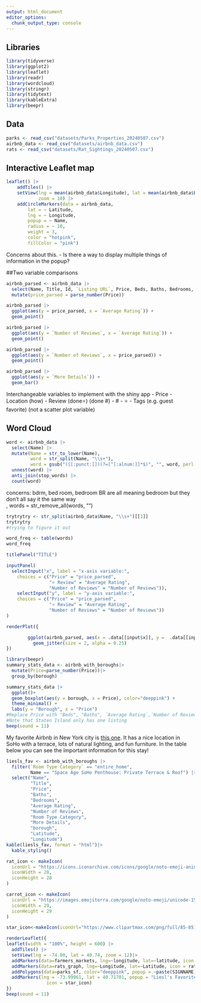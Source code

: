 ```yaml
---
output: html_document
editor_options: 
  chunk_output_type: console
---
```


## Libraries
```r
library(tidyverse)
library(ggplot2)
library(leaflet)
library(readr)
library(wordcloud)
library(stringr)
library(tidytext)
library(kableExtra)
library(beepr)
```

## Data
```r
parks <- read_csv("datasets/Parks_Properties_20240507.csv")
airbnb_data <- read_csv("datasets/airbnb_data.csv")
rats <- read_csv("datasets/Rat_Sightings_20240507.csv")
```


## Interactive Leaflet map
```r
leaflet() |>
    addTiles() |>
    setView(lng = mean(airbnb_data$Longitude), lat = mean(airbnb_data$Latitude), 
            zoom = 10) |> 
    addCircleMarkers(data = airbnb_data,
        lat = ~ Latitude, 
        lng = ~ Longitude, 
        popup = ~ Name, 
        radius = ~ 10,  
        weight = 3,
        color = "hotpink", 
        fillColor = "pink")
```
Concerns about this. 
  - Is there a way to display multiple things of information in the popup?
  
##Two variable comparisons
```r
airbnb_parsed <- airbnb_data |>
  select(Name, Title, Id, `Listing URL`, Price, Beds, Baths, Bedrooms, `Average Rating`, `Number of Reviews`, `More Details`, `Listing Type`, `Room Type Category`) |>
  mutate(price_parsed = parse_number(Price))
```


```r
airbnb_parsed |>
  ggplot(aes(y = price_parsed, x = `Average Rating`)) +
  geom_point() 
```
```r
airbnb_parsed |>
  ggplot(aes(y = `Number of Reviews`, x = `Average Rating`)) +
  geom_point() 
```
```r
airbnb_parsed |>
  ggplot(aes(y = `Number of Reviews`, x = price_parsed)) +
  geom_point() 
```
```r
airbnb_parsed |>
  ggplot(aes(y = `More Details`)) +
  geom_bar() 
```

Interchangeable variables to implement with the shiny app
  - Price
  - Location (how)
  - Review (done⭐) (done #)
    - # 
    - ⭐ 
  - Tags (e.g. guest favorite) (not a scatter plot variable)
  
## Word Cloud
```r
word <- airbnb_data |>
  select(Name) |>
  mutate(Name = str_to_lower(Name),
         word = str_split(Name, "\\s+"),
         word = gsub("([[:punct:]])(?=[^[:alnum:]]*$)", "", word, perl = TRUE)) |>
  unnest(word) |>
  anti_join(stop_words) |>
  count(word)

```
concerns: bdrm, bed room, bedroom BR are all meaning bedroom but they don't all say it the same way  
,
         words = str_remove_all(words, "")
```r
trytrytry <- str_split(airbnb_data$Name, "\\s+")[[1]]
trytrytry
#trying to figure it out
```

```r
word_freq <- table(words)
word_freq
```

```r
titlePanel("TITLE")

inputPanel(
  selectInput("x", label = "x-axis variable:",
    choices = c("Price" = "price_parsed",
                "⭐ Review" = "Average Rating",
                "Number of Reviews" = "Number of Reviews")),
    selectInput("y", label = "y-axis variable:",
    choices = c("Price" = "price_parsed",
                "⭐ Review" = "Average Rating",
                "Number of Reviews" = "Number of Reviews"))
)

renderPlot({

        ggplot(airbnb_parsed, aes(x = .data[[input$x]], y =  .data[[input$y]])) +
          geom_jitter(size = 2, alpha = 0.25) 
})
```


```r
library(beepr)
summary_stats_data <- airbnb_with_boroughs|>
  mutate(Price=parse_number(Price))|>
  group_by(borough)

summary_stats_data |>
  ggplot()+
  geom_boxplot(aes(y = borough, x = Price), color="deeppink") +
  theme_minimal() +
  labs(y = "Borough", x = "Price") 
#Replace Price with "Beds", "Baths", `Average Rating`,`Number of Reviews`, `Cleanliness Rating`, etc.
#Note that Staten Island only has one listing
beep(sound = 11)
```

My favorite Airbnb in New York city is [this one](https://www.airbnb.com/rooms/41178612?source_impression_id=p3_1715728914_jTNcY96IHSz6LdHw). It has a nice location in SoHo with a terrace, lots of natural lighting, and fun furniture. In the table below you can see the important information for this stay!

```r
liesls_fav <- airbnb_with_boroughs |>
  filter(`Room Type Category` == "entire_home",
         Name == "Space Age SoHo Penthouse: Private Terrace & Roof") |>
  select("Name", 
         "Title", 
         "Price", 
         "Baths", 
         "Bedrooms", 
         "Average Rating", 
         "Number of Reviews", 
         "Room Type Category", 
         "More Details", 
         "borough",
         "Latitude",
         "Longitude")
kable(liesls_fav, format = "html")|>
  kable_styling()
```

```r
rat_icon <- makeIcon(
  iconUrl = "https://icons.iconarchive.com/icons/google/noto-emoji-animals-nature/256/22251-rat-icon.png",
  iconWidth = 28,
  iconHeight = 28
)

carrot_icon <- makeIcon(
  iconUrl = "https://images.emojiterra.com/google/noto-emoji/unicode-15.1/color/svg/1f955.svg",
  iconWidth = 29,
  iconHeight = 29
)

star_icon<-makeIcon(iconUrl="https://www.clipartmax.com/png/full/85-851033_filesolid-bright-green-star-1-green-star-no-background.png", iconWidth=48, iconHeight=48)

renderLeaflet({
leaflet(width = "100%", height = 600) |>
  addTiles() |>
  setView(lng = -74.00, lat = 40.74, zoom = 12)|>
  addMarkers(data=farmers_markets, lng=~longitude, lat=~latitude, icon = carrot_icon, popup = ~paste(marketname, "</br>", daysoperation, hoursoperations))|>
  addMarkers(data=rats_graph, lng=~Longitude, lat=~Latitude, icon = rat_icon, popup = ~paste("squeak squeak:)"))|>
  addPolygons(data=parks_sf, color="deeppink", popup = ~paste(SIGNNAME))|>
  addMarkers(lng = -73.99961, lat = 40.71701, popup = "Liesl's Favorite!", 
               icon = star_icon)
})
beep(sound = 11)
```
